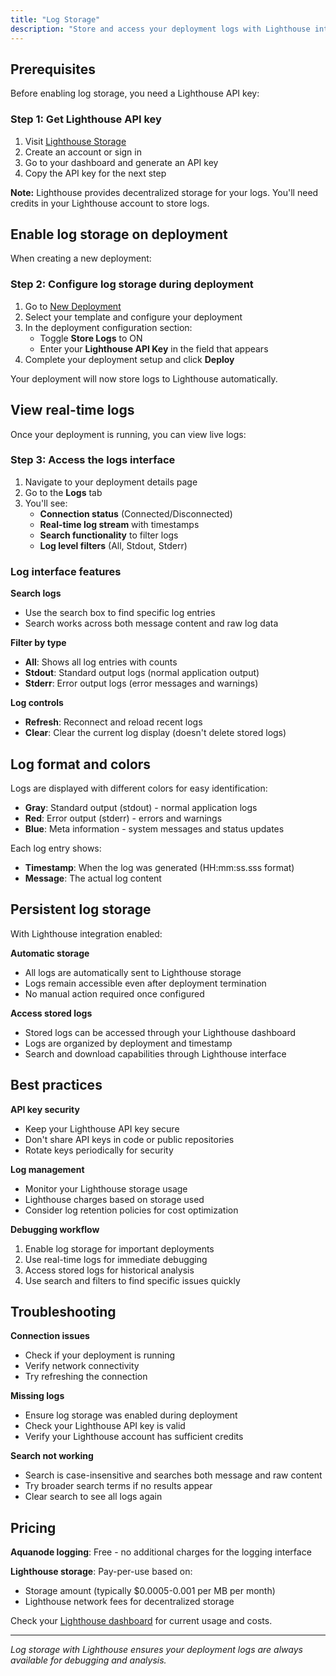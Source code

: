 ```yaml
---
title: "Log Storage"
description: "Store and access your deployment logs with Lighthouse integration. View real-time logs and maintain persistent log history."
---
```


## Prerequisites

Before enabling log storage, you need a Lighthouse API key:

### Step 1: Get Lighthouse API key

1. Visit [Lighthouse Storage](https://lighthouse.storage)
2. Create an account or sign in
3. Go to your dashboard and generate an API key
4. Copy the API key for the next step

<div className="bg-blue-50 border border-blue-200 rounded-lg p-4 my-4">
  <p className="text-blue-800 text-sm">
    <strong>Note:</strong> Lighthouse provides decentralized storage for your logs. 
    You'll need credits in your Lighthouse account to store logs.
  </p>
</div>

## Enable log storage on deployment

When creating a new deployment:

### Step 2: Configure log storage during deployment

1. Go to [New Deployment](https://console.aquanode.ai/deployments/new)
2. Select your template and configure your deployment
3. In the deployment configuration section:
   - Toggle **Store Logs** to ON
   - Enter your **Lighthouse API Key** in the field that appears
4. Complete your deployment setup and click **Deploy**

Your deployment will now store logs to Lighthouse automatically.

## View real-time logs

Once your deployment is running, you can view live logs:

### Step 3: Access the logs interface

1. Navigate to your deployment details page
2. Go to the **Logs** tab
3. You'll see:
   - **Connection status** (Connected/Disconnected)
   - **Real-time log stream** with timestamps
   - **Search functionality** to filter logs
   - **Log level filters** (All, Stdout, Stderr)

### Log interface features

**Search logs**
- Use the search box to find specific log entries
- Search works across both message content and raw log data

**Filter by type**
- **All**: Shows all log entries with counts
- **Stdout**: Standard output logs (normal application output)
- **Stderr**: Error output logs (error messages and warnings)

**Log controls**
- **Refresh**: Reconnect and reload recent logs
- **Clear**: Clear the current log display (doesn't delete stored logs)

## Log format and colors

Logs are displayed with different colors for easy identification:

- **Gray**: Standard output (stdout) - normal application logs
- **Red**: Error output (stderr) - errors and warnings  
- **Blue**: Meta information - system messages and status updates

Each log entry shows:
- **Timestamp**: When the log was generated (HH:mm:ss.sss format)
- **Message**: The actual log content

## Persistent log storage

With Lighthouse integration enabled:

**Automatic storage**
- All logs are automatically sent to Lighthouse storage
- Logs remain accessible even after deployment termination
- No manual action required once configured

**Access stored logs**
- Stored logs can be accessed through your Lighthouse dashboard
- Logs are organized by deployment and timestamp
- Search and download capabilities through Lighthouse interface

## Best practices

**API key security**
- Keep your Lighthouse API key secure
- Don't share API keys in code or public repositories
- Rotate keys periodically for security

**Log management**
- Monitor your Lighthouse storage usage
- Lighthouse charges based on storage used
- Consider log retention policies for cost optimization

**Debugging workflow**
1. Enable log storage for important deployments
2. Use real-time logs for immediate debugging
3. Access stored logs for historical analysis
4. Use search and filters to find specific issues quickly

## Troubleshooting

**Connection issues**
- Check if your deployment is running
- Verify network connectivity
- Try refreshing the connection

**Missing logs**
- Ensure log storage was enabled during deployment
- Check your Lighthouse API key is valid
- Verify your Lighthouse account has sufficient credits

**Search not working**
- Search is case-insensitive and searches both message and raw content
- Try broader search terms if no results appear
- Clear search to see all logs again

## Pricing

**Aquanode logging**: Free - no additional charges for the logging interface

**Lighthouse storage**: Pay-per-use based on:
- Storage amount (typically $0.0005-0.001 per MB per month)
- Lighthouse network fees for decentralized storage

Check your [Lighthouse dashboard](https://lighthouse.storage/dashboard) for current usage and costs.

---

*Log storage with Lighthouse ensures your deployment logs are always available for debugging and analysis.*